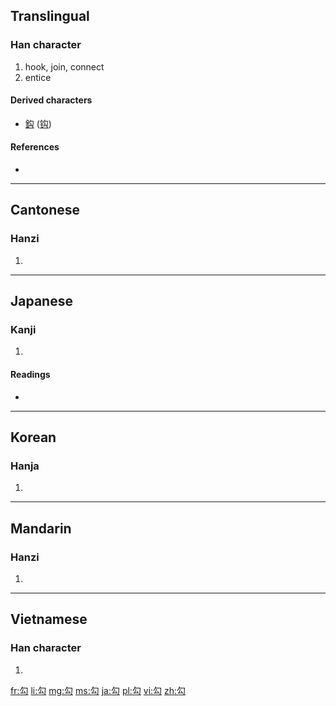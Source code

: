 {{also|句}}
==Translingual==

===Han character===
{{Han char|rn=20|rad=勹|as=02|sn=4|four=2772<sub>0</sub>|canj=心戈 (PI)}}

# hook, join, connect
# entice

====Derived characters====
* [[鈎]] ([[钩]])

====References====
* {{Han ref|kx=0150.230|dkj=02500|dj=0339.130|hdz=10256.030|uh=52FE|ud=21246|bh=A4C4|bd=42180}}

----

==Cantonese==

===Hanzi===
{{yue-hanzi|jyut=|y=gau1, ngau1}}

# {{defn|lang=yue|sort=勹02}}

----

==Japanese==

===Kanji===
{{ja-kanji|grade=|rs=勹02}}

# {{defn|lang=ja|sort=勹02}}

====Readings====
* {{ja-readings|on=[[こう]] (kō)|kun=[[のぞく]] (nozoku), [[まがる]] (magaru), [[かぎ]] (kagi)}}

----

==Korean==

===Hanja===
{{ko-hanja|hangeul=[[구]], [[귀]]|rv=gu, gwi|mr=ku, kwi}}

# {{defn|lang=ko|sort=勹02}}

----

==Mandarin==

===Hanzi===
{{cmn-hanzi|pin=[[gōu]] ([[gou1]])|wg=kou<sup>1</sup>}}

# {{defn|lang=cmn|sort=勹02}}

----

==Vietnamese==

===Han character===
{{vi-hantu|[[câu]], [[cấu]], [[cú]]|rs=勹02}}

# {{defn|lang=vi|sort=勹02}}

[[fr:勾]]
[[li:勾]]
[[mg:勾]]
[[ms:勾]]
[[ja:勾]]
[[pl:勾]]
[[vi:勾]]
[[zh:勾]]